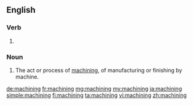 ==English==

===Verb===
{{head|en}}

# {{present participle of|machine|lang=en}}

===Noun===
{{en-noun}}

# The act or process of [[machine|machining]], of manufacturing or finishing by machine.

[[de:machining]]
[[fr:machining]]
[[mg:machining]]
[[my:machining]]
[[ja:machining]]
[[simple:machining]]
[[fi:machining]]
[[ta:machining]]
[[vi:machining]]
[[zh:machining]]